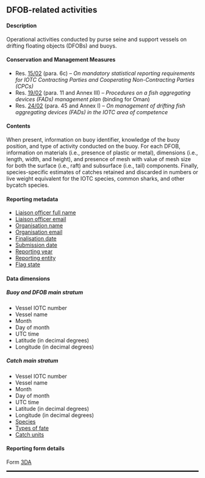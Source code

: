 ## DFOB-related activities {#DAdataset}

#### Description

Operational activities conducted by purse seine and support vessels on drifting floating objects (DFOBs) and buoys.

#### Conservation and Management Measures

- Res. [15/02](https://www.iotc.org/cmm/resolution-1502-mandatory-statistical-reporting-requirements-iotc-contracting-parties-and) (para. 6c) -- _On mandatory statistical reporting requirements for IOTC Contracting Parties and Cooperating Non-Contracting Parties (CPCs)_
- Res. [19/02](https://iotc.org/cmm/resolution-1902-procedures-fish-aggregating-devices-fads-management-plan) (para. 11 and Annex III) -- _Procedures on a fish aggregating devices (FADs) management plan_ (binding for Oman)
- Res. [24/02](https://iotc.org/cmm/resolution-2402-management-drifting-fish-aggregating-devices-fads-iotc-area-competence) (para. 45 and Annex I) -- _On management of drifting fish aggregating devices (FADs) in the IOTC area of competence_

#### Contents

When present, information on buoy identifier, knowledge of the buoy position, and type of activity conducted on the buoy. For each DFOB, information on materials (i.e., presence of plastic or metal), dimensions (i.e., length, width, and height), and presence of mesh with value of mesh size for both the surface (i.e., raft) and subsurface (i.e., tail) components. Finally, species-specific estimates of catches retained and discarded in numbers or live weight equivalent for the IOTC species, common sharks, and other bycatch species.

#### Reporting metadata

- [Liaison officer full name](#fcname)
- [Liaison officer email](#fcemail)
- [Organisation name](#orgname)
- [Organisation email](#orgemail)
- [Finalisation date](#findate)
- [Submission date](#subdate)
- [Reporting year](#repyear)
- [Reporting entity](#repentity)
- [Flag state](#repflagstate)

#### Data dimensions

##### Buoy and DFOB main stratum

- Vessel IOTC number
- Vessel name
- Month
- Day of month
- UTC time
- Latitude (in decimal degrees)
- Longitude (in decimal degrees)

##### Catch main stratum

- Vessel IOTC number
- Vessel name
- Month
- Day of month
- UTC time
- Latitude (in decimal degrees)
- Longitude (in decimal degrees)
- [Species](../domain/biology/#allSpecies)
- [Types of fate](../domain/biology/#typesOfFate)
- [Catch units](../domain/fisheries/#catchUnits)

#### Reporting form details

Form [3DA](../forms/#Form_3DA)

<hr style="border:1.5px solid black">

